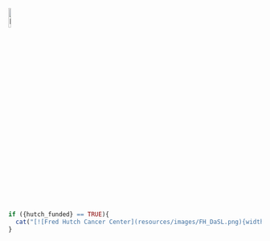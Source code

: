 <!-- no header needed -->

<!--
Center these logos
-->

[![ITCR](resources/images/ITCRLogo.png){width=10% height=10%}](https://itcr.cancer.gov)

```r
if ({hutch_funded} == TRUE){
  cat("[![Fred Hutch Cancer Center](resources/images/FH_DaSL.png){width=10% height=10%}](https://www.fredhutch.org/en/about/about-the-hutch.html)")
}
```
